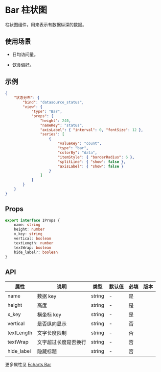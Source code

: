 # Bar 柱状图

柱状图组件，用来表示有数据纵深的数据。

## 使用场景

- 日均访问量。

- 饮食偏好。

## 示例

```json
{
	"状态分布": {
		"bind": "datasource_status",
		"view": {
			"type": "Bar",
			"props": {
				"height": 240,
				"nameKey": "status",
				"axisLabel": { "interval": 0, "fontSize": 12 },
				"series": [
					{
						"valueKey": "count",
						"type": "bar",
						"colorBy": "data",
						"itemStyle": { "borderRadius": 6 },
						"splitLine": { "show": false },
						"axisLabel": { "show": false }
					}
				]
			}
		}
	}
}
```

## Props

```ts
export interface IProps {
	name: string
	height: number
	x_key: string
	vertical: boolean
	textLength: number
	textWrap: boolean
	hide_label?: boolean
}
```

## API

| 属性       | 说明                 | 类型   | 默认值 | 必填 | 版本 |
| ---------- | -------------------- | ------ | ------ | ---- | ---- |
| name       | 数据 key             | string | -      | 是   |      |
| height     | 高度                 | string | -      | 是   |      |
| x_key      | 横坐标 key           | string | -      | 是   |      |
| vertical   | 是否纵向显示         | string | -      | 否   |      |
| textLength | 文字长度限制         | string | -      | 否   |      |
| textWrap   | 文字超过长度是否换行 | string | -      | 否   |      |
| hide_label | 隐藏标题             | string | -      | 否   |      |

更多属性见 [Echarts Bar](https://echarts.apache.org/examples/zh/index.html#chart-type-bar)
